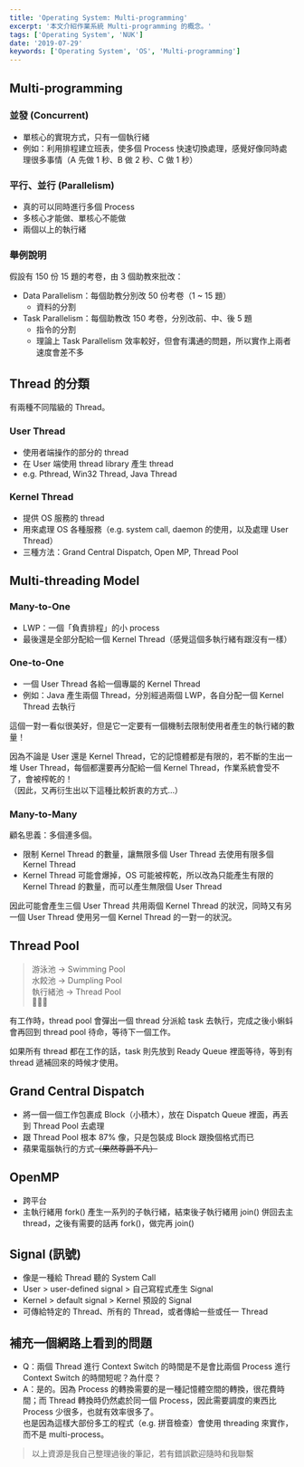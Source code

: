 ```yaml
---
title: 'Operating System: Multi-programming'
excerpt: '本文介紹作業系統 Multi-programming 的概念。'
tags: ['Operating System', 'NUK']
date: '2019-07-29'
keywords: ['Operating System', 'OS', 'Multi-programming']
---
```


## Multi-programming

### 並發 (Concurrent)

- 單核心的實現方式，只有一個執行緒
- 例如：利用排程建立班表，使多個 Process 快速切換處理，感覺好像同時處理很多事情（A 先做 1 秒、B 做 2 秒、C 做 1 秒）

### 平行、並行 (Parallelism)

- 真的可以同時進行多個 Process
- 多核心才能做、單核心不能做
- 兩個以上的執行緒

### 舉例說明

假設有 150 份 15 題的考卷，由 3 個助教來批改：

- Data Parallelism：每個助教分別改 50 份考卷（1 ~ 15 題）
  - 資料的分割
- Task Parallelism：每個助教改 150 考卷，分別改前、中、後 5 題
  - 指令的分割
  - 理論上 Task Parallelism 效率較好，但會有溝通的問題，所以實作上兩者速度會差不多

## Thread 的分類

有兩種不同階級的 Thread。

### User Thread

- 使用者端操作的部分的 thread
- 在 User 端使用 thread library 產生 thread
- e.g. Pthread, Win32 Thread, Java Thread

### Kernel Thread

- 提供 OS 服務的 thread
- 用來處理 OS 各種服務（e.g. system call, daemon 的使用，以及處理 User Thread）
- 三種方法：Grand Central Dispatch, Open MP, Thread Pool

## Multi-threading Model

### Many-to-One

- LWP：一個「負責排程」的小 process
- 最後還是全部分配給一個 Kernel Thread（感覺這個多執行緒有跟沒有一樣）

### One-to-One

- 一個 User Thread 各給一個專屬的 Kernel Thread
- 例如：Java 產生兩個 Thread，分別經過兩個 LWP，各自分配一個 Kernel Thread 去執行

這個一對一看似很美好，但是它一定要有一個機制去限制使用者產生的執行緒的數量！

因為不論是 User 還是 Kernel Thread，它的記憶體都是有限的，若不斷的生出一堆 User Thread，每個都還要再分配給一個 Kernel Thread，作業系統會受不了，會被榨乾的！  
（因此，又再衍生出以下這種比較折衷的方式…）

### Many-to-Many

顧名思義：多個連多個。

- 限制 Kernel Thread 的數量，讓無限多個 User Thread 去使用有限多個 Kernel Thread
- Kernel Thread 可能會爆掉，OS 可能被榨乾，所以改為只能產生有限的 Kernel Thread 的數量，而可以產生無限個 User Thread

因此可能會產生三個 User Thread 共用兩個 Kernel Thread 的狀況，同時又有另一個 User Thread 使用另一個 Kernel Thread 的一對一的狀況。

## Thread Pool

> 游泳池 → Swimming Pool  
> 水餃池 → Dumpling Pool  
> 執行緒池 → Thread Pool  
> 🤪🤪🤪

有工作時，thread pool 會彈出一個 thread 分派給 task 去執行，完成之後小蝌蚪會再回到 thread pool 待命，等待下一個工作。

如果所有 thread 都在工作的話，task 則先放到 Ready Queue 裡面等待，等到有 thread 遞補回來的時候才使用。

## Grand Central Dispatch

- 將一個一個工作包裹成 Block（小積木），放在 Dispatch Queue 裡面，再丟到 Thread Pool 去處理
- 跟 Thread Pool 根本 87% 像，只是包裝成 Block 跟換個格式而已
- 蘋果電腦執行的方式~~（果然尊爵不凡）~~

## OpenMP

- 跨平台
- 主執行緒用 fork() 產生一系列的子執行緒，結束後子執行緒用 join() 併回去主 thread，之後有需要的話再 fork()，做完再 join()

## Signal (訊號)

- 像是一種給 Thread 聽的 System Call
- User > user-defined signal > 自己寫程式產生 Signal
- Kernel > default signal > Kernel 預設的 Signal
- 可傳給特定的 Thread、所有的 Thread，或者傳給一些或任一 Thread

## 補充一個網路上看到的問題

- Q：兩個 Thread 進行 Context Switch 的時間是不是會比兩個 Process 進行 Context Switch 的時間短呢？為什麼？
- A：是的。因為 Process 的轉換需要的是一種記憶體空間的轉換，很花費時間；而 Thread 轉換時仍然處於同一個 Process，因此需要調度的東西比 Process 少很多，也就有效率很多了。  
  也是因為這樣大部份多工的程式（e.g. 拼音檢查）會使用 threading 來實作，而不是 multi-process。

> 以上資源是我自己整理過後的筆記，若有錯誤歡迎隨時和我聯繫
